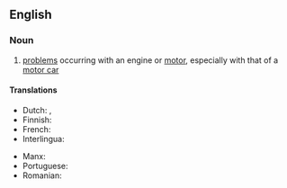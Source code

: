 ==English==

===Noun===
{{en-noun|~}}

# [[problem]]s occurring with an engine or [[motor]], especially with that of a [[motor car]]

====Translations====
{{trans-top|problems occurring with an engine or motor}}
* Dutch: {{t+|nl|motorpech|f}}, {{t|nl|motorpanne|f}}
* Finnish: {{t|fi|moottorivika}}
* French: {{t+|fr|panne|f}}
* Interlingua: {{t|ia|[[panna]] del [[motor]]}}
{{trans-mid}}
* Manx: {{t|gv|anghleashey|?}}
* Portuguese: {{t|pt|[[pane]] do [[motor]]|m}}
* Romanian: {{t|ro|[[pană]] de [[motor]]|f}}
{{trans-bottom}}
